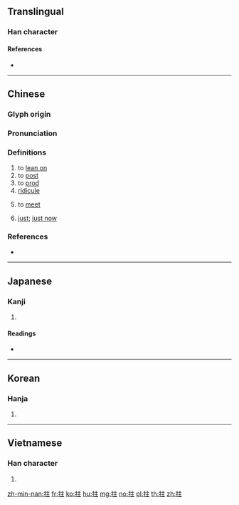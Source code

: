 ==Translingual==

===Han character===
{{Han char|rn=64|rad=手|as=05|sn=8|four=50014|canj=QYG|ids=⿰扌主}}

====References====
* {{Han ref|kx=0424.180|dkj=11940|dj=0772.140|hdz=31857.010|uh=62C4|ud=25284|bh=A9D6|bd=43478}}

----

==Chinese==
{{zh-forms}}

===Glyph origin===
{{Han etym}}

===Pronunciation===
{{zh-pron
|m=zhǔ
|c=zyu2
|mn=tú
|mc=y
|oc=y
|ma=Zh-zhu.ogg
|cat=v
}}

===Definitions===
{{zh-hanzi}}

# to [[lean on]]
# to [[post]]
# to [[prod]]
# [[ridicule]]
# {{lb|zh|Min Nan}} to [[meet]]
# {{lb|zh|Min Nan}} [[just]]; [[just now]]

===References===
* {{thcwd|3963}}

----

==Japanese==

===Kanji===
{{ja-kanji|grade=|rs=手05}}

# {{defn|lang=ja|sort=手05}}

====Readings====
* {{ja-readings|on=[[ちゅ]] (chu)|kun=[[あげる]] (ageru)}}

----

==Korean==

===Hanja===
{{ko-hanja|hangeul=주|eumhun=|rv=ju|mr=chu|y=cwu}}

# {{defn|lang=ko|sort=手05}}

----

==Vietnamese==

===Han character===
{{vi-hantu|[[chủ]], [[trụ]], [[chỏ]], [[chõ]]|rs=手05}}

# {{defn|lang=vi|sort=手05}}

[[zh-min-nan:拄]]
[[fr:拄]]
[[ko:拄]]
[[hu:拄]]
[[mg:拄]]
[[no:拄]]
[[pl:拄]]
[[th:拄]]
[[zh:拄]]